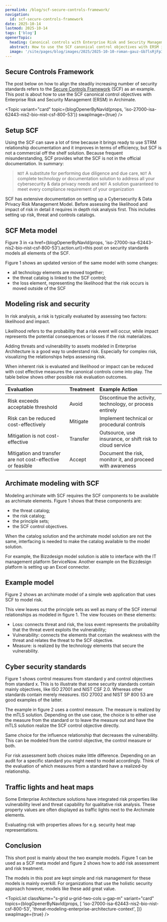```yaml
---
permalink: /blog/scf-secure-controls-framework/
navigation:
  id: scf-secure-controls-framework
date: 2025-10-14
lastmod: 2025-10-14
tags: ['blog']
openerTopic:
  heading: Canonical controls with Enterprise Risk and Security Management
  abstract: How to use the SCF canonical control objectives with ERSM in Archimate
  image: '/site/pages/blog/images/2025/2025-10-10-roman-gauz-Gb7lsRjFpIU-unsplash.jpg'
---
```



## Secure Controls Framework

The post below on how to align the steadily increasing number of security
standards refers to the [Secure Controls
Framework](https://securecontrolsframework.com) (SCF) as an example. This post is
about how to use the SCF canonical control objectives with Enterprise Risk and
Security Management (ERSM) in Archimate.

<Topic
  variant="card"
  topic={blogOpenerByNavId(props, 'iso-27000-isa-62443-nis2-bio-nist-csf-800-53')}
  swapImage={true}
/>

## Setup SCF

Using the SCF can save a lot of time because it brings ready to use STRM
relationship documentation and it improves in terms of efficiency, but SCF is
not a commercial off the shelf solution. Because frequent misunderstanding, SCF
provides what the SCF is not in the official documentation. In summary:

> `NOT` A substitute for performing due diligence and due care, `NOT` A complete
> technology or documentation solution to address all your cybersecurity & data
> privacy needs and `NOT` A solution guaranteed to meet every compliance
> requirement of your organization

SCF has extensive documentation on setting up a Cybersecurity & Data Privacy
Risk Management Model. Before assessing the likelihood and impact of risk in
detail it requires in depth risk analysis first. This includes setting up risk,
threat and controls catalogs.

## SCF Meta model

Figure 3 in <a href={blogOpenerByNavId(props,
'iso-27000-isa-62443-nis2-bio-nist-csf-800-53').action.url}>this post on
security standards</a> models all elements of the SCF.

Figure 1 shows an updated version of the same model with some changes:

- all technology elements are moved together;
- the threat catalog is linked to the SCF control;
- the loss element, representing the likelihood that the risk occurs is moved
  outside of the SCF

<Diagram
  src="/site/pages/blog/images-security/ersm-scf-v2.svg"
  width="50rem"
  figureNumber={1}
  caption="SCF with cyber security risk and standards. Square brackets define the source."
/>

## Modeling risk and security

In risk analysis, a risk is typically evaluated by assessing two factors:
likelihood and impact.

Likelihood refers to the probability that a risk event will occur, while impact
represents the potential consequences or losses if the risk materializes.

Adding threats and vulnerability to assets modeled in Enterprise Architecture is
a good way to understand risk. Especially for complex risk, visualizing the
relationships helps assessing risk.

When inherent risk is evaluated and likelihood or impact can be reduced with
cost effective measures the canonical controls come into play. The table below
shows other possible risk evaluation outcomes.

| Evaluation                                                 | Treatment | Example Action                                            |
| :--------------------------------------------------------- | :-------- | :-------------------------------------------------------- |
| Risk exceeds acceptable threshold                          | Avoid     | Discontinue the activity, technology, or process entirely |
| Risk can be reduced cost-effectively                       | Mitigate  | Implement technical or procedural controls                |
| Mitigation is not cost-effective                           | Transfer  | Outsource, use insurance, or shift risk to cloud service  |
| Mitigation and transfer are not cost-effective or feasible | Accept    | Document the risk, monitor it, and proceed with awareness |

## Archimate modeling with SCF

Modeling archimate with SCF requires the SCF components to be available as
archimate elements. Figure 1 shows that these components are:

- the threat catalog;
- the risk catalog;
- the principle sets;
- the SCF control objectives.

When the catalog solution and the archimate model solution are not the same,
interfacing is needed to make the catalog available to the model solution.

For example, the Bizzdesign model solution is able to interface with the IT
management platform ServiceNow. Another example on the Bizzdesign platform is
setting up an Excel connector.

## Example model

Figure 2 shows an archimate model of a simple web application that uses SCF to model risk.

This view leaves out the principle sets as well as many of the SCF internal
relationships as modeled in figure 1. The view focuses on these elements:

- Loss: connects threat and risk, the loss event represents the probability that
  the threat event exploits the vulnerability;
- Vulnerability: connects the elements that contain the weakness with the threat
  and relates the threat to the SCF objective.
- Measure: is realized by the technology elements that secure the vulnerability.

<Diagram
  src="/site/pages/blog/images-security/ersm-example-web-app-scf.svg"
  width="60rem"
  figureNumber={2}
  caption="SCF threat modeling example with a firewall that contains a vulnerability"
/>

## Cyber security standards

Figure 1 shows control measures from standard y and control objectives from
standard x. This is to illustrate that some security standards contain mainly
objectives, like ISO 27001 and NIST CSF 2.0. Whereas other standards contain
merely measures. ISO 27002 and NIST SP 800 53 are good examples of the latter.

The example in figure 2 uses a control measure. The measure is realized by the
mTLS solution. Depending on the use case, the choice is to either use the
measure from the standard or to leave the measure out and have the mTLS solution
realize the SCF control objective directly.

Same choice for the influence relationship that decreases the vulnerability.
This can be modeled from the control objective, the control measure or both.

For risk assessment both choices make little difference. Depending on an audit
for a specific standard you might need to model accordingly. Think of the
evaluation of which measures from a standard have a realized-by relationship.

## Traffic lights and heat maps

Some Enterprise Architecture solutions have integrated risk properties like
vulnerability level and threat capability for qualitative risk analysis. These
property values are often displayed as traffic lights next to the Archimate
elements.

Evaluating risk with properties allows for e.g. security heat map representations.

## Conclusion

This short post is mainly about the two example models. Figure 1 can be used as
a SCF meta model and figure 2 shows how to add risk assessment and risk
treatment.

The models in this post are kept simple and risk management for these models is
mainly overkill. For organizations that use the holistic security approach
however, models like these add great value.

<TopicList
  className="s-grid u-grid-two-cols u-gap-m"
  variant="card"
  topics={blogOpenerByNavId(props, [
    'iso-27000-isa-62443-nis2-bio-nist-csf-800-53',
    'threat-modeling-enterprise-architecture-context',
  ])}
  swapImage={true}
/>
